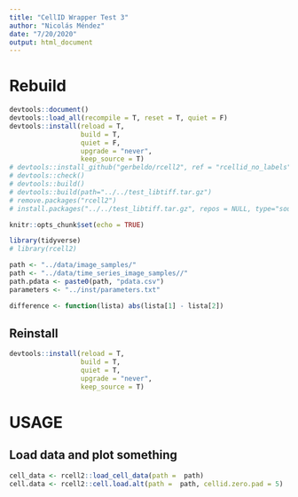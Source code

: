 ```yaml
---
title: "CellID Wrapper Test 3"
author: "Nicolás Méndez"
date: "7/20/2020"
output: html_document
---
```


# Rebuild

```r
devtools::document()
devtools::load_all(recompile = T, reset = T, quiet = F)
devtools::install(reload = T, 
                  build = T,
                  quiet = F,
                  upgrade = "never",
                  keep_source = T)
# devtools::install_github("gerbeldo/rcell2", ref = "rcellid_no_labels")
# devtools::check()
# devtools::build()
# devtools::build(path="../../test_libtiff.tar.gz")
# remove.packages("rcell2")
# install.packages("../../test_libtiff.tar.gz", repos = NULL, type="source", clean = TRUE)
```

```r
knitr::opts_chunk$set(echo = TRUE)

library(tidyverse)
# library(rcell2)

path <- "../data/image_samples/"
path <- "../data/time_series_image_samples//"
path.pdata <- paste0(path, "pdata.csv")
parameters <- "../inst/parameters.txt"

difference <- function(lista) abs(lista[1] - lista[2])
```

## Reinstall

```r
devtools::install(reload = T,
                  build = T,
                  quiet = T,
                  upgrade = "never",
                  keep_source = T)
```


# USAGE

## Load data and plot something

```r
cell_data <- rcell2::load_cell_data(path =  path)
cell.data <- rcell2::cell.load.alt(path =  path, cellid.zero.pad = 5)
```

